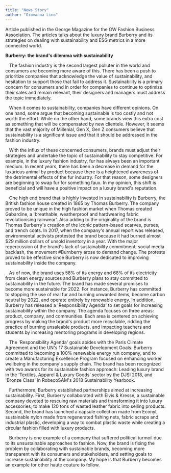 ```yaml
---
title: "News Story"
author: "Giovanna Lino"
---
```


Article published in the George Magazine for the GW Fashion Business Association. The articles talks about the luxury brand Burberry and its strategies on dealing with sustainability and ESG metrics in a more connected world.

**Burberry: the brand\'s dilemma with sustainability**

   The fashion industry is the second largest polluter in the world and consumers are becoming more aware of this. There has been a push to prioritize companies that acknowledge the value of sustainability, and hesitation to support those that fail to address it. Sustainability is a primary concern for consumers and in order for companies to continue to optimize their sales and remain relevant, their designers and managers must address the topic immediately.

   When it comes to sustainability, companies have different opinions. On one hand, some argue that becoming sustainable is too costly and not worth the effort. While on the other hand, some brands view this extra cost as something that will be compensated by new clientele. However, it seems that the vast majority of Millenial, Gen X, Gen Z consumers believe that sustainability is a significant issue and that it should be addressed in the fashion industry. 

   With the influx of these concerned consumers, brands must adjust their strategies and undertake the topic of sustainability to stay competitive. For example, in the luxury fashion industry, fur has always been an important medium. In recent years, there has been a decrease in demand for the luxurious animal by product because there is a heightened awareness of the detrimental effects of the fur industry. For that reason, some designers are beginning to swap fur for something faux. In my opinion, this shift is beneficial and will have a positive impact on a luxury brand\'s reputation.\

   One high end brand that is highly invested in sustainability is Burberry, the British fashion house created in 1865 by Thomas Burberry. The company proved to be unique in the high fashion market when Thomas created Gabardine, a \'breathable, weatherproof and hardwearing fabric revolutionising rainwear\'. Also adding to the originality of the brand is Thomas Burberry\'s creation of the iconic pattern-based scarves, purses, and trench coats. In 2017, when the company\'s annual report was released, environmental activists protested the brand because it had burned almost \$29 million dollars of unsold inventory in a year. With the major repercussion of the brand\'s lack of sustainability commitment, social media backlash, the movement #Burnberry arose to demand change. The protests proved to be effective since Burberry is now dedicated to improving sustainability inside the company.\

   As of now, the brand uses 58% of its energy and 68% of its electricity from clean energy sources and Burberry plans to stay committed to sustainability in the future. The brand has made several promises to become more sustainable for 2022. For instance, Burberry has committed to stopping the use of real fur and burning unwanted items, become carbon neutral by 2022, and operate entirely by renewable energy. In addition, Burberry has released a \'Responsibility Agenda\' to set goals for increasing sustainability within the company. The agenda focuses on three areas: product, company, and communities. Each area is centered on achieving progress by making the brand\'s product more recyclable, ridding the practice of burning unsaleable products, and impacting teachers and students by increasing mentoring programs in developing regions.\

   The \'Responsibility Agenda\' goals abides with the Paris Climate Agreement and the UN\'s 17 Sustainable Development Goals. Burberry committed to becoming a 100% renewable energy run company, and to create a Manufacturing Excellence Program focused on enhancing worker wellbeing in the company\'s supply chain. The brand has been recognized with two awards for its sustainable fashion approach: Leading luxury brand in the 'Textiles, Apparel & Luxury Goods' sector by the DJSI 2018, and \'Bronze Class\' in RobecoSAM\'s 2018 Sustainability Yearbook.\

   Furthermore, Burberry established partnerships aimed at increasing sustainability. First, Burberry collaborated with Elvis & Kresse, a sustainable company devoted to rescuing raw materials and transforming it into luxury accessories, to make 120 tons of wasted leather fabric into selling products. Second, the brand has launched a capsule collection made from Econyl, sustainable nylon made from regenerated fishing nets, fabric scraps and industrial plastic, developing a way to combat plastic waste while creating a circular fashion filled with luxury products.

   Burberry is one example of a company that suffered political turmoil due to its unsustainable approaches to fashion. Now, the brand is fixing the problem by collaborating with sustainable brands, becoming more transparent with its consumers and stakeholders, and setting goals to increase sustainability at the company. My hope is that Burberry becomes an example for other haute couture to follow.

\
